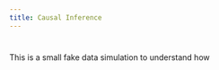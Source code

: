 ```yaml
---
title: Causal Inference
---
```


# 

This is a small fake data simulation to understand how 


```r



```

